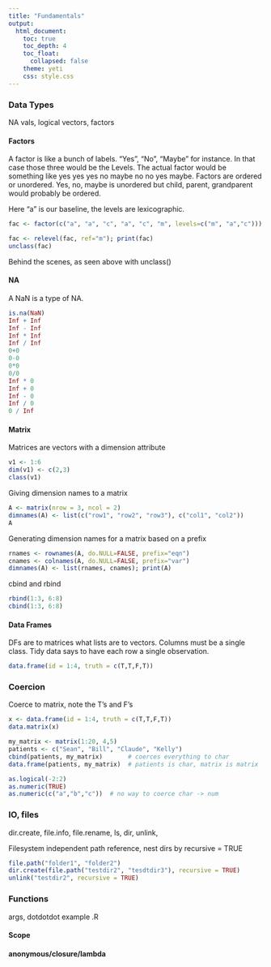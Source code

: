 ```yaml
---
title: "Fundamentals"
output:
  html_document:
    toc: true
    toc_depth: 4
    toc_float:
      collapsed: false
    theme: yeti
    css: style.css
---
```


### Data Types

NA vals, logical vectors, factors

#### Factors

A factor is like a bunch of labels. “Yes”, “No”, “Maybe” for instance. In that case those three would be the Levels. The actual factor would be something like yes yes yes no maybe no no yes maybe. Factors are ordered or unordered. Yes, no, maybe is unordered but child, parent, grandparent would probably be ordered.

Here "a" is our baseline, the levels are lexicographic. 
```r
fac <- factor(c("a", "a", "c", "a", "c", "m", levels=c("m", "a","c"))); print(fac)
```

```r
fac <- relevel(fac, ref="m"); print(fac)
unclass(fac)
```

Behind the scenes, as seen above with unclass()

#### NA

A NaN is a type of NA.
```r
is.na(NaN)
Inf + Inf
Inf - Inf
Inf * Inf
Inf / Inf
0+0
0-0
0*0
0/0
Inf * 0
Inf + 0
Inf - 0
Inf / 0
0 / Inf
```

#### Matrix

Matrices are vectors with a dimension attribute
```r
v1 <- 1:6
dim(v1) <- c(2,3)
class(v1)
```

Giving dimension names to a matrix
```r
A <- matrix(nrow = 3, ncol = 2)
dimnames(A) <- list(c("row1", "row2", "row3"), c("col1", "col2"))
A
```

Generating dimension names for a matrix based on a prefix
```r
rnames <- rownames(A, do.NULL=FALSE, prefix="eqn")
cnames <- colnames(A, do.NULL=FALSE, prefix="var")
dimnames(A) <- list(rnames, cnames); print(A)
```

cbind and rbind
```r
rbind(1:3, 6:8)
cbind(1:3, 6:8)
```

#### Data Frames

DFs are to matrices what lists are to vectors. Columns must be a single class. Tidy data says to have each row a single observation.

```r
data.frame(id = 1:4, truth = c(T,T,F,T))
```

### Coercion

Coerce to matrix, note the T's and F's
```r
x <- data.frame(id = 1:4, truth = c(T,T,F,T))
data.matrix(x)
```

```r
my_matrix <- matrix(1:20, 4,5)
patients <- c("Sean", "Bill", "Claude", "Kelly")
cbind(patients, my_matrix)       # coerces everything to char
data.frame(patients, my_matrix)  # patients is char, matrix is matrix
```

```r
as.logical(-2:2)
as.numeric(TRUE)
as.numeric(c("a","b","c"))  # no way to coerce char -> num
```

### IO, files

dir.create, file.info, file.rename, ls, dir, unlink, 

Filesystem independent path reference, nest dirs by recursive = TRUE
```r
file.path("folder1", "folder2")
dir.create(file.path("testdir2", "tesdtdir3"), recursive = TRUE)
unlink("testdir2", recursive = TRUE)
```

### Functions

args, dotdotdot example .R

#### Scope 

#### anonymous/closure/lambda 
